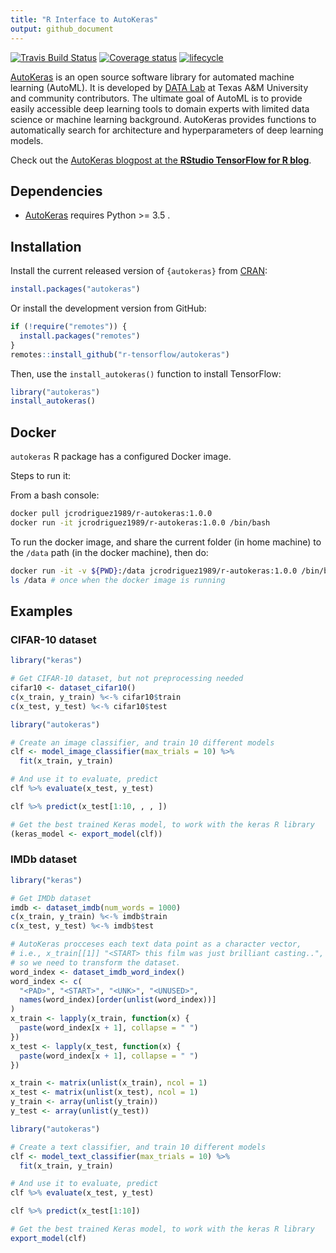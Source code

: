 ```yaml
---
title: "R Interface to AutoKeras"
output: github_document
---
```


[![Travis Build Status](https://travis-ci.org/r-tensorflow/autokeras.svg?branch=master)](https://travis-ci.org/r-tensorflow/autokeras) 
[![Coverage status](https://img.shields.io/codecov/c/github/jcrodriguez1989/autokeras/master.svg)](https://codecov.io/github/jcrodriguez1989/autokeras?branch=master)
[![lifecycle](https://img.shields.io/badge/lifecycle-experimental-orange.svg)](https://www.tidyverse.org/lifecycle/#experimental)


[AutoKeras](https://autokeras.com/) is an open source software library for 
automated machine learning (AutoML). It is developed by
[DATA Lab](http://faculty.cs.tamu.edu/xiahu/index.html) at Texas A&M
University and community contributors. The ultimate goal of AutoML is to
provide easily accessible deep learning tools to domain experts with limited
data science or machine learning background. AutoKeras provides functions
to automatically search for architecture and hyperparameters of deep
learning models.

Check out the [AutoKeras blogpost at the **RStudio TensorFlow for R blog**](https://blogs.rstudio.com/tensorflow/posts/2019-04-16-autokeras/).

## Dependencies

* [AutoKeras](https://autokeras.com/) requires Python >= 3.5 .

## Installation

Install the current released version of `{autokeras}` from [CRAN](https://cran.r-project.org/package=autokeras):

```r
install.packages("autokeras")
```

Or install the development version from GitHub:

```r
if (!require("remotes")) {
  install.packages("remotes")
}
remotes::install_github("r-tensorflow/autokeras")
```

Then, use the `install_autokeras()` function to install TensorFlow:

```r
library("autokeras")
install_autokeras()
```

## Docker

`autokeras` R package has a configured Docker image.

Steps to run it:

From a bash console:

```bash
docker pull jcrodriguez1989/r-autokeras:1.0.0
docker run -it jcrodriguez1989/r-autokeras:1.0.0 /bin/bash
```

To run the docker image, and share the current folder (in home machine) to the `/data` path (in the docker machine), then do:

```bash
docker run -it -v ${PWD}:/data jcrodriguez1989/r-autokeras:1.0.0 /bin/bash
ls /data # once when the docker image is running
```

## Examples

### CIFAR-10 dataset

```r
library("keras")

# Get CIFAR-10 dataset, but not preprocessing needed
cifar10 <- dataset_cifar10()
c(x_train, y_train) %<-% cifar10$train
c(x_test, y_test) %<-% cifar10$test
```

```r
library("autokeras")

# Create an image classifier, and train 10 different models
clf <- model_image_classifier(max_trials = 10) %>%
  fit(x_train, y_train)
```

```r
# And use it to evaluate, predict
clf %>% evaluate(x_test, y_test)
```

```r
clf %>% predict(x_test[1:10, , , ])
```

```r
# Get the best trained Keras model, to work with the keras R library
(keras_model <- export_model(clf))
```

### IMDb dataset

```r
library("keras")

# Get IMDb dataset
imdb <- dataset_imdb(num_words = 1000)
c(x_train, y_train) %<-% imdb$train
c(x_test, y_test) %<-% imdb$test

# AutoKeras procceses each text data point as a character vector,
# i.e., x_train[[1]] "<START> this film was just brilliant casting..",
# so we need to transform the dataset.
word_index <- dataset_imdb_word_index()
word_index <- c(
  "<PAD>", "<START>", "<UNK>", "<UNUSED>",
  names(word_index)[order(unlist(word_index))]
)
x_train <- lapply(x_train, function(x) {
  paste(word_index[x + 1], collapse = " ")
})
x_test <- lapply(x_test, function(x) {
  paste(word_index[x + 1], collapse = " ")
})

x_train <- matrix(unlist(x_train), ncol = 1)
x_test <- matrix(unlist(x_test), ncol = 1)
y_train <- array(unlist(y_train))
y_test <- array(unlist(y_test))
```

```r
library("autokeras")

# Create a text classifier, and train 10 different models
clf <- model_text_classifier(max_trials = 10) %>%
  fit(x_train, y_train)
```

```r
# And use it to evaluate, predict
clf %>% evaluate(x_test, y_test)
```

```r
clf %>% predict(x_test[1:10])
```

```r
# Get the best trained Keras model, to work with the keras R library
export_model(clf)
```
